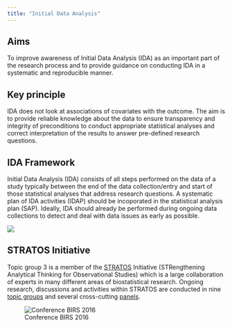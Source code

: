 ```yaml
---
title: "Initial Data Analysis"
---
```


## Aims

To improve awareness of Initial Data Analysis (IDA) as an important part of the research process and to provide guidance on conducting IDA in a systematic and reproducible manner.

## Key principle

IDA does not look at associations of covariates with the outcome. The aim is to provide reliable knowledge about the data to ensure transparency and integrity of preconditions to conduct appropriate statistical analyses and correct interpretation of the results to answer pre-defined research questions.

## IDA Framework

Initial Data Analysis (IDA) consists of all steps performed on the data of a study typically between the end of the data collection/entry and start of those statistical analyses that address research questions. A systematic plan of IDA activities (IDAP) should be incoporated in the statistical analysis plan (SAP). Ideally, IDA should already be performed during ongoing data collections to detect and deal with data issues as early as possible.

![](assets/idaframework.png)

## STRATOS Initiative

Topic group 3 is a member of the [STRATOS](https://stratos-initiative.org) Initiative (STRengthening Analytical Thinking for Observational Studies) which is a large collaboration of experts in many different areas of biostatistical research. Ongoing research, discussions and activities within STRATOS are conducted in nine [topic groups](https://stratos-initiative.org/en/groups) and several cross-cutting [panels](https://stratos-initiative.org/en/panels).

![Conference BIRS 2016](assets/Stratos_group2016.jpg){fig-align="center"}
